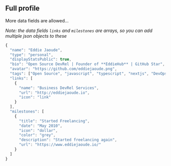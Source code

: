 
## Full profile

More data fields are allowed...

_Note: the data fields `links` and `milestones` are arrays, so you can add multiple json objects to these_

```js
{
  "name": "Eddie Jaoude",
  "type": "personal",
  "displayStatsPublic": true,
  "bio": "Open Source DevRel | Founder of **EddieHub** | GitHub Star",
  "avatar": "https://github.com/eddiejaoude.png",
  "tags": ["Open Source", "javascript", "typescript", "nextjs", "DevOps"],
  "links": [
    {
      "name": "Business DevRel Services",
      "url": "http://eddiejaoude.io",
      "icon": "link"
    }
  ],
  "milestones": [
    {
      "title": "Started Freelancing",
      "date": "May 2010",
      "icon": "dollar",
      "color": "grey",
      "description": "Started freelancing again",
      "url": "https://www.eddiejaoude.io/"
    }
  ]
}
```

